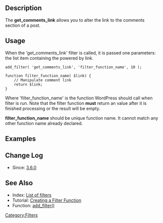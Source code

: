 == Description ==
The <b>get_comments_link</b> allows you to alter the link to the comments section of a post.

== Usage ==
When the 'get_comments_link' filter is called, it is passed one parameters: the list item containing the powered by link.

<pre>
add_filter( 'get_comments_link', 'filter_function_name', 10 );

function filter_function_name( $link) {
    // Manipulate comment link
    return $link;
}
</pre>

Where 'filter_function_name' is the function WordPress should call when filter is run. Note that the filter function <b>must</b> return an value after it is finished processing or the result will be empty.

'''filter_function_name''' should be unique function name. It cannot match any other function name already declared.


== Examples ==

== Change Log ==
* Since: [[Version_3.6|3.6.0]]

==See Also==
* Index: [[Plugin_API/Filter_Reference|List of filters]]
* Tutorial: [[Plugin_API#Create_a_Filter_Function|Creating a Filter Function]]
* Function: [[Function_Reference/add_filter|add_filter()]]

[[Category:Filters]]